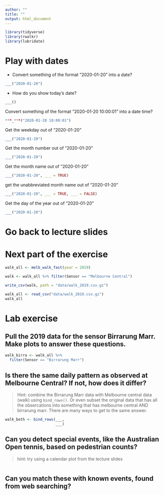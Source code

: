```yaml
---
author: ""
title: ""
output: html_document
---
```



```r
library(tidyverse)
library(rwalkr)
library(lubridate)
```

# Play with dates

- Convert something of the format "2020-01-20" into a date?

```r
___("2020-01-20")
```

- How do you show today's date?
```r
___()
```

Convert something of the format "2020-01-20 10:00:01" into a date time?

```r
***_***("2020-01-20 10:00:01")
```

Get the weekday out of "2020-01-20"

```r
___("2020-01-20")
```

Get the month number out of "2020-01-20"

```r
___("2020-01-20")
```

Get the month name out of "2020-01-20"

```r
___("2020-01-20", ___ = TRUE)
```

get the unabbreviated month name out of "2020-01-20"

```r
___("2020-01-20", ___ = TRUE, ___ = FALSE)
```

Get the day of the year out of "2020-01-20"

```r
___("2020-01-20")
```

# Go back to lecture slides

# Next part of the exercise

```r
walk_all <- melb_walk_fast(year = 2019)

walk <- walk_all %>% filter(Sensor == "Melbourne Central")

write_csv(walk, path = "data/walk_2019.csv.gz")
```

```r
walk_all <- read_csv("data/walk_2019.csv.gz")
walk_all
```


# Lab exercise

## Pull the 2019 data for the sensor Birrarung Marr. Make plots to answer these questions. 

```r
walk_birra <- walk_all %>% 
  filter(Sensor == "Birrarung Marr")
```

## Is there the same daily pattern as observed at Melbourne Central? If not, how does it differ?

> Hint: combine the Birrarung Marr data with Melbourne central data (walk) using `bind_rows()`. Or even subset the original data that has all the obsercations into something that has melbourne central AND birrarung marr. There are many ways to get to the same answer.

```r
walk_both <- bind_rows(___,
                       ___)
```

## Can you detect special events, like the Australian Open tennis, based on pedestrian counts?  

> hint: try using a calendar plot from the lecture slides

```r

```



## Can you match these with known events, found from web searching?
